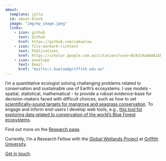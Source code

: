 ```yaml
---
about:
  template: jolla
  id: about-block
  image: "img/my_image.jpeg"
  links:
    - icon: github
      text: Github
      href: https://github.com/cabuelow
    - icon: file-earmark-richtext
      text: Publications
      href: https://scholar.google.com.au/citations?user=0zkZcKwAAAAJ&hl=en
    - icon: envelope
      text: Email
      href: "mailto:c.buelow@griffith.edu.au"  
---
```


::: {#about-block}
:::

I'm a quantitative ecologist solving challenging problems related to conservation and sustainable use of Earth's ecosystems. I use models - spatial, statistical, mathematical - to provide a robust evidence-base for decision-makers faced with difficult choices, such as how to set [scientifically-sound targets for mangrove and seagrass conservation](https://www.sciencedirect.com/science/article/pii/S0960982222002354). To engage and inform end-users I develop web tools, e.g., [this tool for exploring data related to conservation of the world's Blue Forest ecosystems](https://global-wetlands.shinyapps.io/blue-forests-app/).

Find out more on the [Research page](research/index.qmd).

Currently, I'm a Research Fellow with the [Global Wetlands Project](https://globalwetlandsproject.org/) at [Griffith University](https://www.griffith.edu.au/).

[Get in touch](mailto:mail.c.buelow@griffith.edu.au).
